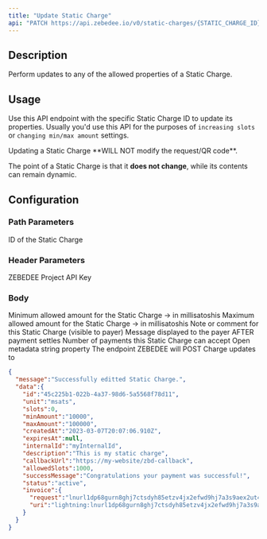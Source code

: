 ```yaml
---
title: "Update Static Charge"
api: "PATCH https://api.zebedee.io/v0/static-charges/{STATIC_CHARGE_ID}"
---
```


## Description

Perform updates to any of the allowed properties of a Static Charge.

## Usage

Use this API endpoint with the specific Static Charge ID to update its properties. Usually you'd use this API for the purposes of `increasing slots` or `changing min/max amount` settings.

<Info>
Updating a Static Charge **WILL NOT modify the request/QR code**.

The point of a Static Charge is that it **does not change**, while its contents can remain dynamic.
</Info>

## Configuration

### Path Parameters

<ParamField required path="STATIC_CHARGE_ID" type="string">
  ID of the Static Charge
</ParamField>

### Header Parameters

<ParamField required header="Content-Type" default="application/json" type="application/json" />

<ParamField required header="apikey" type="string">
  ZEBEDEE Project API Key
</ParamField>

### Body

<ParamField initialValue="‎" body="minAmount" type="string">
  Minimum allowed amount for the Static Charge -> in millisatoshis
</ParamField>

<ParamField initialValue="‎" body="maxAmount" type="string">
  Maximum allowed amount for the Static Charge -> in millisatoshis
</ParamField>

<ParamField initialValue="‎" body="description" type="string">
  Note or comment for this Static Charge (visible to payer)
</ParamField>

<ParamField initialValue="‎" body="successMessage" type="string">
  Message displayed to the payer AFTER payment settles
</ParamField>

<ParamField body="allowedSlots" type="nullable">
  Number of payments this Static Charge can accept
</ParamField>

<ParamField initialValue="‎" body="internalId" type="string">
  Open metadata string property
</ParamField>

<ParamField initialValue="‎" body="callbackUrl" type="string">
  The endpoint ZEBEDEE will POST Charge updates to
</ParamField>

<CodeGroup />

<ResponseExample>

```json Response
{
  "message":"Successfully editted Static Charge.",
  "data":{
    "id":"45c225b1-022b-4a37-98d6-5a5568f78d11",
    "unit":"msats",
    "slots":0,
    "minAmount":"10000",
    "maxAmount":"100000",
    "createdAt":"2023-03-07T20:07:06.910Z",
    "expiresAt":null,
    "internalId":"myInternalId",
    "description":"This is my static charge",
    "callbackUrl":"https://my-website/zbd-callback",
    "allowedSlots":1000,
    "successMessage":"Congratulations your payment was successful!",
    "status":"active",
    "invoice":{
      "request":"lnurl1dp68gurn8ghj7ctsdyh85etzv4jx2efwd9hj7a3s9aex2ut4v4ehgttnw3shg6tr943ksctjvajhxte5x43nyv34vgcj6vpjxf3z6drpxvmj6wfcvsmz6dtpx56nvwrxxuuxgvf3uzvpfy",
      "uri":"lightning:lnurl1dp68gurn8ghj7ctsdyh85etzv4jx2efwd9hj7a3s9aex2ut4v4ehgttnw3shg6tr943ksctjvajhxte5x43nyv34vgcj6vpjxf3z6drpxvmj6wfcvsmz6dtpx56nvwrxxuuxgvf3uzvpfy"
    }
  }
}
```

</ResponseExample>

